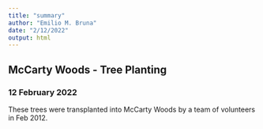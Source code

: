 ```yaml
---
title: "summary"
author: "Emilio M. Bruna"
date: "2/12/2022"
output: html
---
```


<!-- ```{r setup, include=FALSE} -->
<!-- knitr::opts_chunk$set(echo = TRUE) -->
<!-- library(tidyverse) -->
<!-- library(rmdformats) -->
<!-- library(kableExtra) -->
<!-- ``` -->

## McCarty Woods - Tree Planting 
### 12 February 2022

These trees were transplanted into McCarty Woods by a team of volunteers in Feb 2012.


<!-- ```{r trees, echo = FALSE,warning = FALSE, message=FALSE} -->
<!-- trees<-read_csv("./data_raw/mccarty_20221202.csv") %>%  -->
<!--   mutate(across(.cols = everything(), .fns = tolower)) %>%  -->
<!--   mutate(across(.cols = everything(), .fns = trimws)) %>%  -->
<!--   mutate(across(.cols = c(common_name:species), as.factor)) %>%  -->
<!--   mutate(across(.cols = c(stem_1:stem_3), as.numeric)) -->
<!-- trees$tag_number <- factor(trees$tag_number, ordered = TRUE) -->
<!-- list<-trees %>%  -->
<!--   select(common_name, genus,species) %>%  -->
<!--   group_by(common_name, genus,species) %>%  -->
<!--   summarize(count=n()) %>%  -->
<!--   arrange(desc(count)) -->
<!-- kbl(list) -->
<!-- ``` -->

